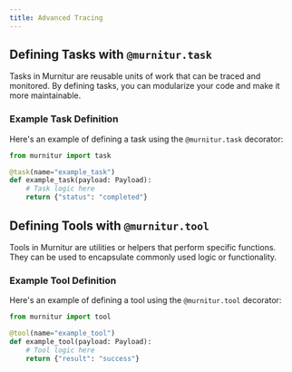 ```yaml
---
title: Advanced Tracing
---
```



## Defining Tasks with `@murnitur.task`

Tasks in Murnitur are reusable units of work that can be traced and monitored. By defining tasks, you can modularize your code and make it more maintainable.

### Example Task Definition

Here's an example of defining a task using the `@murnitur.task` decorator:

```python
from murnitur import task

@task(name="example_task")
def example_task(payload: Payload):
    # Task logic here
    return {"status": "completed"}
```


## Defining Tools with `@murnitur.tool`

Tools in Murnitur are utilities or helpers that perform specific functions. They can be used to encapsulate commonly used logic or functionality.

### Example Tool Definition

Here's an example of defining a tool using the `@murnitur.tool` decorator:

```python
from murnitur import tool

@tool(name="example_tool")
def example_tool(payload: Payload):
    # Tool logic here
    return {"result": "success"}
```
